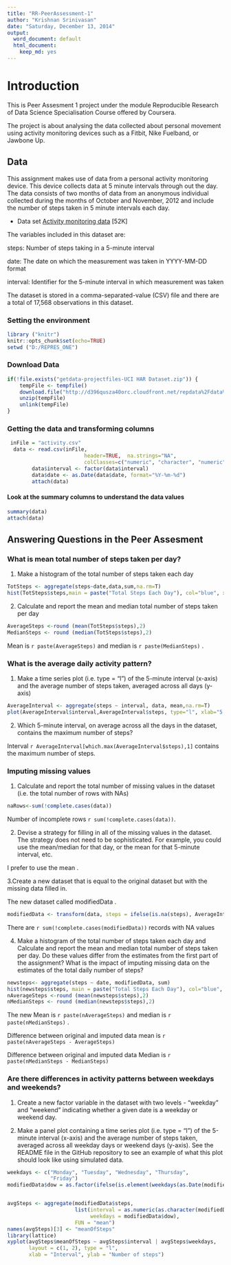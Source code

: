 ```yaml
---
title: "RR-PeerAssessment-1"
author: "Krishnan Srinivasan"
date: "Saturday, December 13, 2014"
output:
  word_document: default
  html_document:
    keep_md: yes
---
```

# Introduction
This is Peer Assesment 1 project under the module Reproducible Research of Data Science Specialisation Course offered by Coursera. 

The project is about analysing the data collected about personal movement using activity monitoring devices such as a Fitbit, Nike Fuelband, or Jawbone Up. 

## Data 
This assignment makes use of data from a personal activity monitoring device. This device collects data at 5 minute intervals through out the day. The data consists of two months of data from an anonymous individual collected during the months of October and November, 2012 and include the number of steps taken in 5 minute intervals each day.

* Data set 
          [Activity monitoring data](https://d396qusza40orc.cloudfront.net/repdata%2Fdata%2Factivity.zip) [52K]

The variables included in this dataset are:

steps: Number of steps taking in a 5-minute interval 

date: The date on which the measurement was taken in YYYY-MM-DD format

interval: Identifier for the 5-minute interval in which measurement was taken

The dataset is stored in a comma-separated-value (CSV) file and there are a total of 17,568 observations in this dataset.

### Setting the environment
```r
library ("knitr")
knitr::opts_chunk$set(echo=TRUE)
setwd ("D:/REPRES_ONE")

```

### Download Data
```r
if(!file.exists("getdata-projectfiles-UCI HAR Dataset.zip")) {
    tempFile <- tempfile()
    download.file("http://d396qusza40orc.cloudfront.net/repdata%2Fdata%2Factivity.zip",tempFile)
    unzip(tempFile)
    unlink(tempFile)
}

```

### Getting the data and transforming columns
```r
 inFile = "activity.csv"
  data <- read.csv(inFile,
                         header=TRUE,  na.strings="NA",
                         colClasses=c("numeric", "character", "numeric"))
        data$interval <- factor(data$interval)
        data$date <- as.Date(data$date, format="%Y-%m-%d")
        attach(data)
```
#### Look at the summary columns to understand the data values
```r
summary(data)
attach(data)
```
## Answering Questions in the Peer Assesment 


### What is mean total number of steps taken per day?

1. Make a histogram of the total number of steps taken each day

```r
TotSteps <- aggregate(steps~date,data,sum,na.rm=T)
hist(TotSteps$steps,main = paste("Total Steps Each Day"), col="blue", xlab="Number of Steps")
```

2. Calculate and report the mean and median total number of steps taken per day

```r
AverageSteps <-round (mean(TotSteps$steps),2)
MedianSteps <- round (median(TotSteps$steps),2)
```
Mean is `r paste(AverageSteps)` and median is `r paste(MedianSteps)` .

### What is the average daily activity pattern?

1. Make a time series plot (i.e. type = "l") of the 5-minute interval (x-axis) and the average number of steps taken, averaged across all days (y-axis)
```r
AverageInterval <- aggregate(steps ~ interval, data, mean,na.rm=T)
plot(AverageInterval$interval,AverageInterval$steps, type="l", xlab="5 minute Interval", ylab="Number of Steps",main="Average Number of Steps per Day by Interval")

```
2. Which 5-minute interval, on average across all the days in the dataset, contains the maximum number of steps?

Interval `r AverageInterval[which.max(AverageInterval$steps),1]` contains the maximum number of steps.

### Imputing missing values

1. Calculate and report the total number of missing values in the dataset (i.e. the total number of rows with NAs)
```r
naRows<-sum(!complete.cases(data))
```
Number of incomplete rows `r sum(!complete.cases(data))`.

2. Devise a strategy for filling in all of the missing values in the dataset. The strategy does not need to be sophisticated. For example, you could use the mean/median for that day, or the mean for that 5-minute interval, etc.

I prefer to use the mean .

3.Create a new dataset that is equal to the original dataset but with the missing data filled in.

The new dataset called modifiedData .

```r
modifiedData <- transform(data, steps = ifelse(is.na(steps), AverageInterval$steps[match(interval, AverageInterval$interval)], steps))
```
There are `r sum(!complete.cases(modifiedData))` records with NA values

4. Make a histogram of the total number of steps taken each day and Calculate and report the mean and median total number of steps taken per day. Do these values differ from the estimates from the first part of the assignment? What is the impact of imputing missing data on the estimates of the total daily number of steps?

```r
newsteps<- aggregate(steps ~ date, modifiedData, sum)
hist(newsteps$steps, main = paste("Total Steps Each Day"), col="blue", xlab="Number of Steps")
nAverageSteps <-round (mean(newsteps$steps),2)
nMedianSteps <- round (median(newsteps$steps),2)
```

The new Mean is `r paste(nAverageSteps)` and median is `r paste(nMedianSteps)` .

Difference between original and imputed data mean is `r paste(nAverageSteps - AverageSteps)`

Difference between original and imputed data Median is `r paste(nMedianSteps - MedianSteps)`

### Are there differences in activity patterns between weekdays and weekends?
1. Create a new factor variable in the dataset with two levels - "weekday" and "weekend" indicating whether a given date is a weekday or weekend day.

2. Make a panel plot containing a time series plot (i.e. type = "l") of the 5-minute interval (x-axis) and the average number of steps taken, averaged across all weekday days or weekend days (y-axis). See the README file in the GitHub repository to see an example of what this plot should look like using simulated data.


```r
weekdays <- c("Monday", "Tuesday", "Wednesday", "Thursday", 
              "Friday")
modifiedData$dow = as.factor(ifelse(is.element(weekdays(as.Date(modifiedData$date)),weekdays), "Weekday", "Weekend"))


avgSteps <- aggregate(modifiedData$steps, 
                      list(interval = as.numeric(as.character(modifiedData$interval)), 
                           weekdays = modifiedData$dow),
                      FUN = "mean")
names(avgSteps)[3] <- "meanOfSteps"
library(lattice)
xyplot(avgSteps$meanOfSteps ~ avgSteps$interval | avgSteps$weekdays, 
       layout = c(1, 2), type = "l", 
       xlab = "Interval", ylab = "Number of steps")
```
